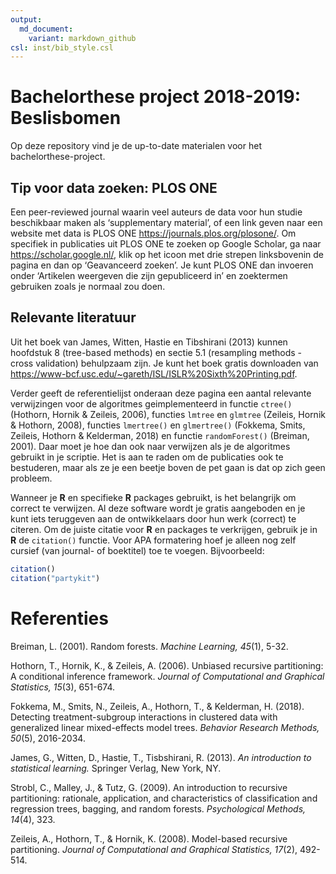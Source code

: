 ```yaml
---
output:
  md_document:
    variant: markdown_github
csl: inst/bib_style.csl
---
```


# Bachelorthese project 2018-2019: Beslisbomen

Op deze repository vind je de up-to-date materialen voor het bachelorthese-project.


## Tip voor data zoeken: PLOS ONE

Een peer-reviewed journal waarin veel auteurs de data voor hun studie beschikbaar maken als 'supplementary material', of een link geven naar een website met data is PLOS ONE <https://journals.plos.org/plosone/>. Om specifiek in publicaties uit PLOS ONE te zoeken op Google Scholar, ga naar <https://scholar.google.nl/>, klik op het icoon met drie strepen linksbovenin de pagina en dan op 'Geavanceerd zoeken'. Je kunt PLOS ONE dan invoeren onder 'Artikelen weergeven die zijn gepubliceerd in' en zoektermen gebruiken zoals je normaal zou doen.


## Relevante literatuur

Uit het boek van James, Witten, Hastie en Tibshirani (2013) kunnen hoofdstuk 8 (tree-based methods) en sectie 5.1 (resampling methods - cross validation) behulpzaam zijn. Je kunt het boek gratis downloaden van <https://www-bcf.usc.edu/~gareth/ISL/ISLR%20Sixth%20Printing.pdf>.

Verder geeft de referentielijst onderaan deze pagina een aantal relevante verwijzingen voor de algoritmes geimplementeerd in functie `ctree()` (Hothorn, Hornik & Zeileis, 2006), functies `lmtree` en `glmtree` (Zeileis, Hornik & Hothorn, 2008), functies `lmertree()` en `glmertree()` (Fokkema, Smits, Zeileis, Hothorn & Kelderman, 2018) en functie `randomForest()` (Breiman, 2001). Daar moet je hoe dan ook naar verwijzen als je de algoritmes gebruikt in je scriptie. Het is aan te raden om de publicaties ook te bestuderen, maar als ze je een beetje boven de pet gaan is dat op zich geen probleem.

Wanneer je **R** en specifieke **R** packages gebruikt, is het belangrijk om correct te verwijzen. Al deze software wordt je gratis aangeboden en je kunt iets teruggeven aan de ontwikkelaars door hun werk (correct) te citeren. Om de juiste citatie voor **R** en packages te verkrijgen, gebruik je in **R** de `citation()` functie. Voor APA formatering hoef je alleen nog zelf cursief (van journal- of boektitel) toe te voegen. Bijvoorbeeld:

```r
citation()
citation("partykit")
```


# Referenties

Breiman, L. (2001). Random forests. *Machine Learning, 45*(1), 5-32.

Hothorn, T., Hornik, K., & Zeileis, A. (2006). Unbiased recursive partitioning: A conditional inference framework. *Journal of Computational and Graphical Statistics, 15*(3), 651-674.

Fokkema, M., Smits, N., Zeileis, A., Hothorn, T., & Kelderman, H. (2018). Detecting treatment-subgroup interactions in clustered data with generalized linear mixed-effects model trees. *Behavior Research Methods, 50*(5), 2016-2034.

James, G., Witten, D., Hastie, T., Tisbshirani, R. (2013). *An introduction to statistical learning.* Springer Verlag, New York, NY.

Strobl, C., Malley, J., & Tutz, G. (2009). An introduction to recursive partitioning: rationale, application, and characteristics of classification and regression trees, bagging, and random forests. *Psychological Methods, 14*(4), 323.

Zeileis, A., Hothorn, T., & Hornik, K. (2008). Model-based recursive partitioning. *Journal of Computational and Graphical Statistics, 17*(2), 492-514.